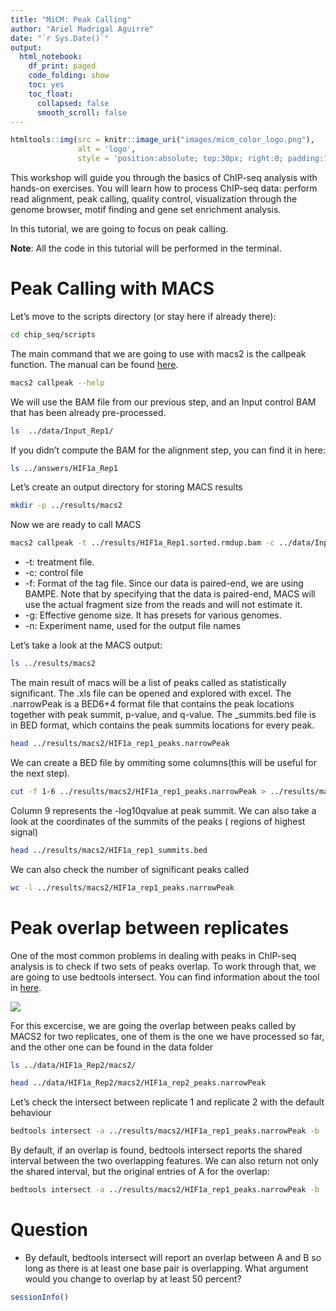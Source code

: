 ```yaml
---
title: "MiCM: Peak Calling"
author: "Ariel Madrigal Aguirre"
date: "`r Sys.Date()`"
output:
  html_notebook:
    df_print: paged
    code_folding: show
    toc: yes
    toc_float: 
      collapsed: false
      smooth_scroll: false
---
```


```r
htmltools::img(src = knitr::image_uri("images/micm_color_logo.png"), 
               alt = 'logo', 
               style = 'position:absolute; top:30px; right:0; padding:10px; max-width:50%;')
```

This workshop will guide you through the basics of ChIP-seq analysis with hands-on exercises. You will learn how to process ChIP-seq data: perform read alignment, peak calling, quality control, visualization through the genome browser, motif finding and gene set enrichment analysis.

In this tutorial, we are going to focus on peak calling. 

**Note**: All the code in this tutorial will be performed in the terminal. 

# Peak Calling with MACS

Let's move to the scripts directory (or stay here if already there):
```bash
cd chip_seq/scripts
```

The main command that we are going to use with macs2 is the callpeak function. The manual can be found [here](https://pypi.org/project/MACS2/). 
```bash
macs2 callpeak --help
```
We will use the BAM file from our previous step, and an Input control BAM that has been already pre-processed. 
```bash
ls  ../data/Input_Rep1/
```
If you didn't compute the BAM for the alignment step, you can find it in here:
```bash
ls ../answers/HIF1a_Rep1
```
Let's create an output directory for storing MACS results
```bash
mkdir -p ../results/macs2
```
Now we are ready to call MACS
```bash
macs2 callpeak -t ../results/HIF1a_Rep1.sorted.rmdup.bam -c ../data/Input_Rep1/Input_Rep1.sorted.rmdup.bam -f BAMPE -g hs -n HIF1a_rep1 -q 0.05 --outdir ../results/macs2
```
* -t: treatment file. 
* -c: control file
* -f: Format of the tag file. Since our data is paired-end, we are using BAMPE. Note that by specifying that the data is paired-end, MACS will use the actual fragment size from the reads and will not estimate it. 
* -g: Effective genome size. It has presets for various genomes.
* -n: Experiment name, used for the output file names

Let's take a look at the MACS output:
```bash
ls ../results/macs2
```
The main result of macs will be a list of peaks called as statistically significant. The .xls file can be opened and explored with excel. The .narrowPeak is a BED6+4 format file that contains the peak locations together with peak summit, p-value, and q-value. The _summits.bed file is in BED format, which contains the peak summits locations for every peak. 
```bash
head ../results/macs2/HIF1a_rep1_peaks.narrowPeak
```
We can create a BED file by ommiting some columns(this will be useful for the next step).
```bash
cut -f 1-6 ../results/macs2/HIF1a_rep1_peaks.narrowPeak > ../results/macs2/HIF1a_rep1_peaks.bed
```
Column 9 represents the -log10qvalue at peak summit.
We can also take a look at the coordinates of the summits of the peaks ( regions of highest signal)
```bash
head ../results/macs2/HIF1a_rep1_summits.bed
```
We can also check the number of significant peaks called
```bash
wc -l ../results/macs2/HIF1a_rep1_peaks.narrowPeak
```
# Peak overlap between replicates

One of the most common problems in dealing with peaks in ChIP-seq analysis is to check if two sets of peaks overlap. To work through that, we are going to use bedtools intersect. You can find information about the tool in [here](https://bedtools.readthedocs.io/en/latest/content/tools/intersect.html). 

![](images/bedtools_intersect.png)

For this excercise, we are going the overlap between peaks called by MACS2 for two replicates, one of them is the one we have processed so far, and the other one can be found in the data folder
```bash
ls ../data/HIF1a_Rep2/macs2/
```
```bash
head ../data/HIF1a_Rep2/macs2/HIF1a_rep2_peaks.narrowPeak
```
Let's check the intersect between replicate 1 and replicate 2 with the default behaviour
```bash
bedtools intersect -a ../results/macs2/HIF1a_rep1_peaks.narrowPeak -b ../data/HIF1a_Rep2/macs2/HIF1a_rep2_peaks.narrowPeak
```
By default, if an overlap is found, bedtools intersect reports the shared interval between the two overlapping features.
We can also return not only the shared interval, but the original entries of A for the overlap:
```bash
bedtools intersect -a ../results/macs2/HIF1a_rep1_peaks.narrowPeak -b ../data/HIF1a_Rep2/macs2/HIF1a_rep2_peaks.narrowPeak -wa
```
# Question
 
* By default, bedtools intersect will report an overlap between A and B so long as there is at least one base pair is overlapping. What argument would you change to overlap by at least 50 percent?
```r
sessionInfo()
```

